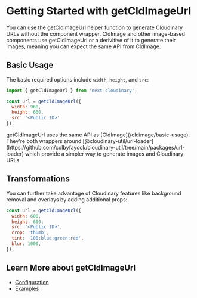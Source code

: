 


<Head>
  <title>getCldImageUrl - Next Cloudinary</title>
  <meta name="og:title" content="Getting Started with getCldImageUrl - Next Cloudinary" />
  <meta name="og:url" content={`https://next.cloudinary.dev/getcldimageurl/basic-usage`} />
</Head>

<OgImage
  title="getCldImageUrl"
  twitterTitle="Getting Started with getCldImageUrl"
/>

# Getting Started with getCldImageUrl

You can use the getCldImageUrl helper function to generate Cloudinary URLs without the component wrapper. CldImage and other image-based components use getCldImageUrl or a derivitive of it to generate their images, meaning you can expect the same API from CldImage.

## Basic Usage

The basic required options include `width`, `height`, and `src`:

```js copy
import { getCldImageUrl } from 'next-cloudinary';

const url = getCldImageUrl({
  width: 960,
  height: 600,
  src: '<Public ID>'
});
```

<div style={{ maxWidth: 500, margin: '0 auto' }}>
  <CldImage
    src={getCldImageUrl({
      src: `${process.env.IMAGES_DIRECTORY}/galaxy`,
      width: 960,
      height: 600,
    })}
    width="960"
    height="600"
    sizes="(max-width: 480px) 100vw, 50vw"
    alt=""
    preserveTransformations
  />
</div>

<Callout emoji={false}>
  getCldImageUrl uses the same API as [CldImage](/cldimage/basic-usage). They're both wrappers around [@cloudinary-util/url-loader](https://github.com/colbyfayock/cloudinary-util/tree/main/packages/url-loader) which provide a simpler way to generate images and Cloudinary URLs.
</Callout>

## Transformations

You can further take advantage of Cloudinary features like background removal and overlays by adding additional props:

```js copy
const url = getCldImageUrl({
  width: 600,
  height: 600,
  src: '<Public ID>',
  crop: 'thumb',
  tint: '100:blue:green:red',
  blur: 1000,
});
```

<div style={{ maxWidth: 500, margin: '0 auto' }}>
  <CldImage
    src={getCldImageUrl({
      src: `${process.env.IMAGES_DIRECTORY}/galaxy`,
      width: 600,
      height: 600,
      crop: {
        width: 600,
        height: 600,
        crop: 'thumb',
        source: true
      },
      tint: '50:blue:green:red',
      blur: 1000,
    })}
    width="600"
    height="600"
    sizes="(max-width: 480px) 100vw, 50vw"
    alt=""
    preserveTransformations
  />
</div>

## Learn More about getCldImageUrl
* [Configuration](/getcldimageurl/configuration)
* [Examples](/getcldimageurl/examples)
